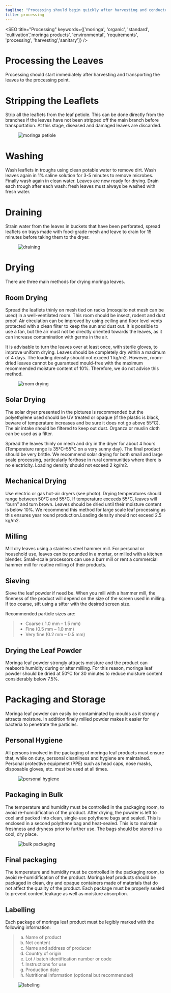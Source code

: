 ```yaml
---
tagline: "Processing should begin quickly after harvesting and conducted under strict sanitary conditions."
title: processing
---
```


<!-- illustrations imports -->

<SEO title="Processing" keywords={['moringa', 'organic', 'standard', 'cultivation','moringa products', 'environmental', 'requirements', 'processing', 'harvesting','sanitary']} />

# Processing the Leaves

Processing should start immediately after harvesting and transporting  the leaves to the processing point.

<h1 class="parafont">Stripping the Leaflets</h1>

Strip all the leaflets from the leaf petiole. This can be done directly from the branches if the leaves have not been stripped off the main branch before transportation. At this stage, diseased and damaged leaves are discarded.

<figure>
    <img src={moringaPetiole} alt="moringa petiole" />
</figure>

<h1 class="parafont aline">Washing</h1>

Wash leaflets in troughs using clean potable water to remove dirt. Wash leaves again in 1% saline solution for 3-5 minutes to remove microbes. Finally wash again in clean water. Leaves are now ready for drying. Drain each trough after each wash: fresh leaves must always be washed with fresh water.

<h1 class="parafont aline"> Draining</h1>

Strain water from the leaves in buckets that have been perforated, spread leaflets on trays made with food-grade mesh and leave to drain for 15 minutes before taking them to the dryer.

<figure>
    <img src={straining} alt="draining" />
</figure>

<h1 class="parafont aline">Drying</h1>

There are three main methods for drying moringa leaves.

<h2 class="hdesign">Room Drying</h2>

Spread the leaflets thinly on mesh tied on racks (mosquito net mesh can be used) in a well-ventilated room. This room should be insect, rodent and dust proof. Air circulation can be improved by using ceiling and floor level vents protected with a clean filter to keep the sun and dust out. It is possible to use a fan, but the air must not be directly oriented towards the leaves, as it can increase contamination with germs in the air.

It is advisable to turn the leaves over at least once, with sterile gloves, to improve uniform drying. Leaves should be completely dry within a maximum of 4 days. The loading density should not exceed 1 kg/m2. However, room-dried leaves cannot be guaranteed mould-free with the maximum recommended moisture content of 10%. Therefore, we do not advise this method.

<figure>
    <img src={roomDrying} alt="room drying" />
</figure>

<h2 class="hdesign">Solar Drying</h2>

The solar dryer presented in the pictures is recommended but the polyethylene used should be UV treated or opaque (if the plastic is black, beware of temperature increases and be 
sure it does not go above 55°C). The air intake should be filtered to keep out dust. 
Organza or muslin cloth can be used as a filter.

Spread the leaves thinly on mesh and dry in the dryer for about 4 hours (Temperature range is 35°C–55°C on a very sunny day). The final product should be very brittle. We recommend solar drying for both small and large scale processing, particularly forthose in rural communities where there is no electricity. Loading density should not exceed 2 kg/m2.

<h2 class="hdesign">Mechanical Drying</h2>

Use electric or gas hot-air dryers (see photo). Drying temperatures should range between 50°C and 55°C. If temperature exceeds 55°C, leaves will “burn” and turn brown. Leaves should be dried until their moisture content is below 10%. We recommend this method for large scale leaf processing as this ensures year round production.Loading density should not exceed 2.5 kg/m2.

<h2 class="hdesign"> Milling</h2>

Mill dry leaves using a stainless steel hammer mill. For personal or household use, leaves can be pounded in a mortar, or milled with a kitchen blender. Small-scale processors can use a burr mill or rent a commercial hammer mill for routine milling of their products.

<h2 class="hdesign"> Sieving</h2>

Sieve the leaf powder if need be. When you mill with a hammer mill, the fineness of the product will depend on the size of the screen used in milling. If too coarse, sift using a sifter with the desired screen size.

Recommended particle sizes are:
>* Coarse ( 1.0 mm – 1.5 mm)
>* Fine (0.5 mm – 1.0 mm)
>* Very fine (0.2 mm – 0.5 mm)

<h2 class="hdesign">Drying the Leaf Powder</h2>

Moringa leaf powder strongly attracts moisture and the product can reabsorb humidity during or after milling. For this reason, moringa leaf powder should be dried at 50ºC for 30 minutes to reduce moisture content considerably below 7.5%.

# Packaging and Storage

Moringa leaf powder can easily be contaminated by moulds as it strongly attracts moisture. In addition finely milled powder makes it easier for bacteria to penetrate the particles.

## Personal Hygiene

All persons involved in the packaging of moringa leaf products must ensure that, while on duty, personal cleanliness and hygiene are maintained. Personal protective equipment (PPE) such as head caps, nose masks, disposable gloves, etc. must be used at all times.

<figure>
    <img src={personalHygiene} alt="personal hygiene" />
</figure>

## Packaging in Bulk

The temperature and humidity must be controlled in the packaging room, to avoid re-humidification of the product. After drying, the powder is left to cool and packed into clean, single-use polythene bags and sealed. This is enclosed in a second polythene bag and heat-sealed. This is to maintain freshness and dryness prior to further use. The bags should be stored in a cool, dry place.

<figure>
    <img src={bulkPackaging} alt="bulk packaging" />
</figure>

## Final packaging

The temperature and humidity must be controlled in the packaging room, to avoid re-humidification of the product. Moringa leaf products should be packaged in clean, dry 
and opaque containers made of materials that do not affect the quality of the product. Each package must be properly sealed to prevent content leakage as well as moisture absorption.

## Labelling

<p class="captionName">Each package of moringa leaf product must be legibly marked
with the following information:</p>
<blockquote>
<ol type="a" className="listLine">
    <li>Name of product</li>
    <li>Net content</li>
    <li>Name and address of producer</li>
    <li>Country of origin</li>
    <li>Lot / batch identification number or code</li>
    <li>Instructions for use</li>
    <li>Production date</li>
    <li>Nutritional information (optional but recommended)</li>
</ol>
</blockquote>

<figure>
    <img src={labeling} alt="labeling" />
</figure>
